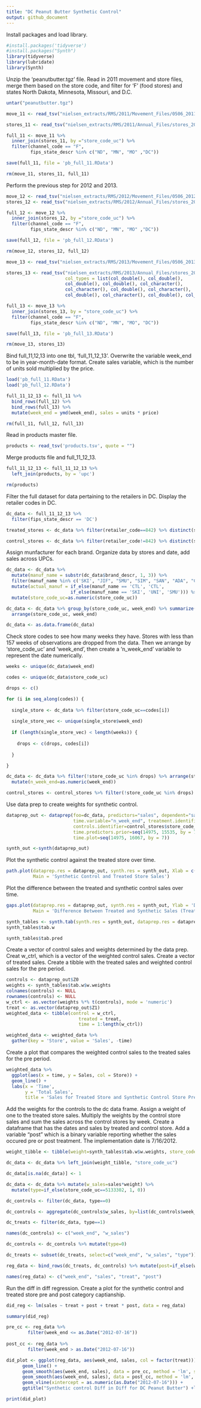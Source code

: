 ---
title: "DC Peanut Butter Synthetic Control"
output: github_document
---

Install packages and load library.

```{r, results = 'hide', message = FALSE}
#install.packages('tidyverse')
#install.packages("Synth")
library(tidyverse)
library(lubridate)
library(Synth)
```

Unzip the 'peanutbutter.tgz' file. Read in 2011 movement and store files, merge them based
on the store code, and filter for 'F' (food stores) and states North Dakota, Minnesota,
Missouri, and D.C.

```{r, results = 'hide'}
untar("peanutbutter.tgz")

move_11 <- read_tsv("nielsen_extracts/RMS/2011/Movement_Files/0506_2011/1421_2011.tsv")

stores_11 <- read_tsv("nielsen_extracts/RMS/2011/Annual_Files/stores_2011.tsv")

full_11 <- move_11 %>%
  inner_join(stores_11, by ="store_code_uc") %>% 
  filter(channel_code == "F", 
         fips_state_descr %in% c("ND", "MN", "MO" ,"DC"))

save(full_11, file = 'pb_full_11.RData')

rm(move_11, stores_11, full_11)
```

Perform the previous step for 2012 and 2013.

```{r, results = 'hide'}
move_12 <- read_tsv("nielsen_extracts/RMS/2012/Movement_Files/0506_2012/1421_2012.tsv")
stores_12 <- read_tsv("nielsen_extracts/RMS/2012/Annual_Files/stores_2012.tsv")

full_12 <- move_12 %>%
  inner_join(stores_12, by ="store_code_uc") %>% 
  filter(channel_code == "F",
         fips_state_descr %in% c("ND", "MN", "MO" ,"DC"))

save(full_12, file = 'pb_full_12.RData')

rm(move_12, stores_12, full_12)

move_13 <- read_tsv("nielsen_extracts/RMS/2013/Movement_Files/0506_2013/1421_2013.tsv")

stores_13 <- read_tsv("nielsen_extracts/RMS/2013/Annual_Files/stores_2013.tsv", 
                      col_types = list(col_double(), col_double(),
                      col_double(), col_double(), col_character(),
                      col_character(), col_double(), col_character(), 
                      col_double(), col_character(), col_double(), col_character()))

full_13 <- move_13 %>%
  inner_join(stores_13, by = "store_code_uc") %>%
  filter(channel_code == "F",
         fips_state_descr %in% c("ND", "MN", "MO", "DC"))

save(full_13, file = 'pb_full_13.RData')

rm(move_13, stores_13)
```

Bind full_11,12,13 into one tbl, 'full_11_12_13'. Overwrite the variable week_end to be in
year-month-date format. Create sales variable, which is the number of units sold multiplied
by the price.

```{r, results = 'hide'}
load('pb_full_11.RData')
load('pb_full_12.RData')

full_11_12_13 <- full_11 %>%
  bind_rows(full_12) %>%
  bind_rows(full_13) %>%
  mutate(week_end = ymd(week_end), sales = units * price)

rm(full_11, full_12, full_13)
```

Read in products master file.

```{r, results = 'hide'}
products <- read_tsv('products.tsv', quote = "")
```

Merge products file and full_11_12_13.

```{r, results = 'hide'}
full_11_12_13 <- full_11_12_13 %>%
  left_join(products, by = 'upc')

rm(products)
```

Filter the full dataset for data pertaining to the retailers in DC. Display the retailer
codes in DC.

```{r}
dc_data <- full_11_12_13 %>%
  filter(fips_state_descr == 'DC')

treated_stores <- dc_data %>% filter(retailer_code==842) %>% distinct(store_code_uc)

control_stores <- dc_data %>% filter(retailer_code!=842) %>% distinct(store_code_uc)
```

Assign munfacturer for each brand. Organize data by stores and date, add sales across UPCs.  

```{r}
dc_data <- dc_data %>%
  mutate(manuf_name = substr(dc_data$brand_descr, 1, 3)) %>%
  filter(manuf_name %in% c('SKI', "JIF", "SMU", "SIM", "SAN", "ADA", "CTL")) %>%
  mutate(actual_manuf = if_else(manuf_name == 'CTL', 'CTL',
                        if_else(manuf_name == 'SKI', 'UNI', 'SMU'))) %>%
  mutate(store_code_uc=as.numeric(store_code_uc))

dc_data <- dc_data %>% group_by(store_code_uc, week_end) %>% summarize(sales=sum(sales)) %>%
  arrange(store_code_uc, week_end) 

dc_data <- as.data.frame(dc_data)
```

Check store codes to see how many weeks they have. Stores with less than 157 weeks of observations are dropped
from the data. Then we arrange by 'store_code_uc' and 'week_end', then create a 'n_week_end' variable to represent
the date numerically.

```{r}
weeks <- unique(dc_data$week_end)

codes <- unique(dc_data$store_code_uc)

drops <- c()

for (i in seq_along(codes)) {
  
  single_store <- dc_data %>% filter(store_code_uc==codes[i])
  
  single_store_vec <- unique(single_store$week_end)
  
  if (length(single_store_vec) < length(weeks)) {
    
    drops <- c(drops, codes[i])
    
  }

}

dc_data <- dc_data %>% filter(!store_code_uc %in% drops) %>% arrange(store_code_uc, week_end) %>%
  mutate(n_week_end=as.numeric(week_end))

control_stores <- control_stores %>% filter(!store_code_uc %in% drops)
```

Use data prep to create weights for synthetic control.

```{r, fig.width=8, fig.height=5}
dataprep_out <- dataprep(foo=dc_data, predictors="sales", dependent="sales", unit.variable="store_code_uc",
                         time.variable="n_week_end", treatment.identifier=5133302,
                         controls.identifier=control_stores$store_code_uc,
                         time.predictors.prior=seq(14975, 15535, by = 7), time.optimize.ssr=seq(14975, 15535, by = 7),
                         time.plot=seq(14975, 16067, by = 7))

synth_out <-synth(dataprep_out)
```

Plot the synthetic control against the treated store over time. 
```{r fig.width = 8, fig.height = 7}
path.plot(dataprep.res = dataprep_out, synth.res = synth_out, Xlab = c('Time'), Ylab = c('Sales'), tr.intake = 15535,
          Main = 'Synthetic Control and Treated Store Sales')
```

Plot the difference between the treated and synthetic control sales over time. 
```{r, fig.width=8, fig.height=7}
gaps.plot(dataprep.res = dataprep_out, synth.res = synth_out, Ylab = 'Difference', Xlab = 'Weeks', tr.intake = 15535,
          Main = 'Difference Between Treated and Synthetic Sales (Treated - Synthetic)')
```

```{r}
synth_tables <- synth.tab(synth.res = synth_out, dataprep.res = dataprep_out)
synth_tables$tab.w
```

```{r}
synth_tables$tab.pred
```

Create a vector of control sales and weights determined by the data prep. Creat w_ctrl, which is a vector of the weighted control sales. Create a vector of treated sales. Create a tibble with the treated sales and weighted control sales for the pre period. 
```{r}
controls <- dataprep_out$Z0
weights <- synth_tables$tab.w$w.weights
colnames(controls) <- NULL
rownames(controls) <- NULL
w_ctrl <- as.vector(weights %*% t(controls), mode = 'numeric')
treat <- as.vector(dataprep_out$Z1)
weighted_data <- tibble(control = w_ctrl,
                           treated = treat,
                           time = 1:length(w_ctrl))
```

```{r}
weighted_data <- weighted_data %>%
  gather(key = 'Store', value = 'Sales', -time)
```

Create a plot that compares the weighted control sales to the treated sales for the pre period. 
```{r}
weighted_data %>%
  ggplot(aes(x = time, y = Sales, col = Store)) +
  geom_line() +
  labs(x = 'Time',
       y = 'Total Sales',
       title = 'Sales for Treated Store and Synthetic Control Store Pre Treatment')

```

Add the weights for the controls to the dc data frame. Assign a weight of one to the treated store sales. Multiply the weights by the control store sales and sum the sales across the control stores by week. Create a dataframe that has the dates and sales by treated and control store. Add a variable "post" which is a binary variable reporting whether the sales occured pre or post treatment. The implementation date is 7/16/2012. 
```{r}
weight_tibble <- tibble(weight=synth_tables$tab.w$w.weights, store_code_uc=synth_tables$tab.w$unit.names)

dc_data <- dc_data %>% left_join(weight_tibble, "store_code_uc")

dc_data[is.na(dc_data)] <- 1

dc_data <- dc_data %>% mutate(w_sales=sales*weight) %>% 
  mutate(type=if_else(store_code_uc==5133302, 1, 0))

dc_controls <- filter(dc_data, type==0)

dc_controls <- aggregate(dc_controls$w_sales, by=list(dc_controls$week_end),sum)

dc_treats <- filter(dc_data, type==1)

names(dc_controls) <- c("week_end", "w_sales")

dc_controls <- dc_controls %>% mutate(type=0)

dc_treats <- subset(dc_treats, select=c("week_end", "w_sales", "type"))

reg_data <- bind_rows(dc_treats, dc_controls) %>% mutate(post=if_else(week_end > as.Date("2012-07-16"), 1, 0))

names(reg_data) <- c("week_end", "sales", "treat", "post")

```

Run the diff in diff regression. Create a plot for the synthetic control and treated store pre and post category captianship. 
```{r}
did_reg <- lm(sales ~ treat + post + treat * post, data = reg_data)

summary(did_reg)

pre_cc <- reg_data %>%
        filter(week_end <= as.Date("2012-07-16"))
  
post_cc <- reg_data %>%
        filter(week_end > as.Date("2012-07-16"))

did_plot <- ggplot(reg_data, aes(week_end, sales, col = factor(treat))) + 
      geom_line() +
      geom_smooth(aes(week_end, sales), data = pre_cc, method = 'lm', se = FALSE) +
      geom_smooth(aes(week_end, sales), data = post_cc, method = 'lm', se = FALSE) +
      geom_vline(xintercept = as.numeric(as.Date("2012-07-16"))) +
      ggtitle("Synthetic control Diff in Diff for DC Peanut Butter") +labs(x="Time", y="Sales")

print(did_plot)

```

